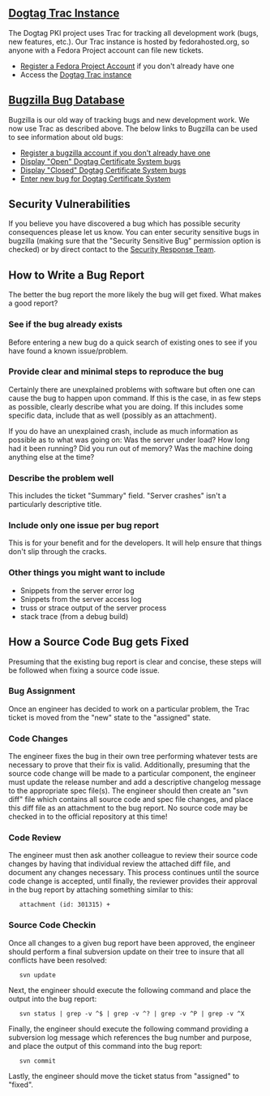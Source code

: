 == [https://fedorahosted.org/pki/ Dogtag Trac Instance] ==
The Dogtag PKI project uses Trac for tracking all development work (bugs, new features, etc.).  Our Trac instance is hosted by fedorahosted.org, so anyone with a Fedora Project account can file new tickets.
* [https://admin.fedoraproject.org/accounts/ Register a Fedora Project Account] if you don't already have one
* Access the [https://fedorahosted.org/pki/ Dogtag Trac instance] 
== [http://bugzilla.redhat.com/bugzilla/ Bugzilla Bug Database] ==
Bugzilla is our old way of tracking bugs and new development work.  We now use Trac as described above.  The below links to Bugzilla can be used to see information about old bugs:
* [http://bugzilla.redhat.com/bugzilla/createaccount.cgi Register a bugzilla account if you don't already have one]
* [https://bugzilla.redhat.com/buglist.cgi?product=Dogtag+Certificate+System&version=&component=&target_milestone=&bug_status=NEW&bug_status=ASSIGNED&bug_status=NEEDINFO&bug_status=ON_DEV&bug_status=FAILS_QA&short_desc_type=allwordssubstr&short_desc=&long_desc_type=allwordssubstr&long_desc= Display "Open" Dogtag Certificate System bugs]
* [https://bugzilla.redhat.com/buglist.cgi?product=Dogtag+Certificate+System&version=&component=&bug_status=MODIFIED&bug_status=ON_DEV&bug_status=ON_QA&bug_status=VERIFIED&bug_status=FAILS_QA&bug_status=RELEASE_PENDING&bug_status=POST&bug_status=PASSES_QA&bug_status=CLOSED&short_desc_type=allwordssubstr&short_desc=&long_desc_type=allwordssubstr&long_desc=           Display "Closed" Dogtag Certificate System bugs]
* [https://bugzilla.redhat.com/enter_bug.cgi?product=Dogtag%20Certificate%20System Enter new bug for Dogtag Certificate System]

== Security Vulnerabilities ==

If you believe you have discovered a bug which has possible security consequences
please let us know.  You can enter security sensitive bugs in bugzilla (making sure that the "Security Sensitive Bug" permission option is checked) or by direct contact to the 
[http://www.redhat.com/security/team/contact/ Security Response Team].

== How to Write a Bug Report ==

The better the bug report the more likely the bug will get fixed. What makes a good report?

=== See if the bug already exists ===

Before entering a new bug do a quick search of existing ones to see if you have found a known issue/problem.

=== Provide clear and minimal steps to reproduce the bug ===

Certainly there are unexplained problems with software but often one can cause the bug to happen upon command. If this is the case, in as few steps as possible, clearly describe what you are doing. If this includes some specific data, include that as well (possibly as an attachment).

If you do have an unexplained crash, include as much information as possible as to what was going on: Was the server under load? How long had it been running? Did you run out of memory? Was the machine doing anything else at the time?

=== Describe the problem well ===

This includes the ticket "Summary" field. "Server crashes" isn't a particularly descriptive title.

=== Include only one issue per bug report ===

This is for your benefit and for the developers. It will help ensure that things don't slip through the cracks.

=== Other things you might want to include ===

* Snippets from the server error log
* Snippets from the server access log
* truss or strace output of the server process
* stack trace (from a debug build)

== How a Source Code Bug gets Fixed ==

Presuming that the existing bug report is clear and concise, these steps will be followed when fixing a source code issue.

=== Bug Assignment ===

Once an engineer has decided to work on a particular problem, the Trac ticket is moved from the "new" state to the "assigned" state.

=== Code Changes ===

The engineer fixes the bug in their own tree performing whatever tests are necessary to prove that their fix is valid.  Additionally, presuming that the source code change will be made to a particular component, the engineer must update the release number and add a descriptive changelog message to the appropriate spec file(s).  The engineer should then create an "svn diff" file which contains all source code and spec file changes, and place this diff file as an attachment to the bug report.  No source code may be checked in to the official repository at this time!

=== Code Review ===

The engineer must then ask another colleague to review their source code changes by having that individual review the attached diff file, and document any changes necessary.  This process continues until the source code change is accepted, until finally, the reviewer provides their approval in the bug report by attaching something similar to this:

    attachment (id: 301315) +<reviewer>

=== Source Code Checkin ===

Once all changes to a given bug report have been approved, the engineer should perform a final subversion update on their tree to insure that all conflicts have been resolved:

    svn update

Next, the engineer should execute the following command and place the output into the bug report:

    svn status | grep -v ^$ | grep -v ^? | grep -v ^P | grep -v ^X

Finally, the engineer should execute the following command providing a subversion log message which references the bug number and purpose, and place the output of this command into the bug report:

    svn commit

Lastly, the engineer should move the ticket status from "assigned" to "fixed".